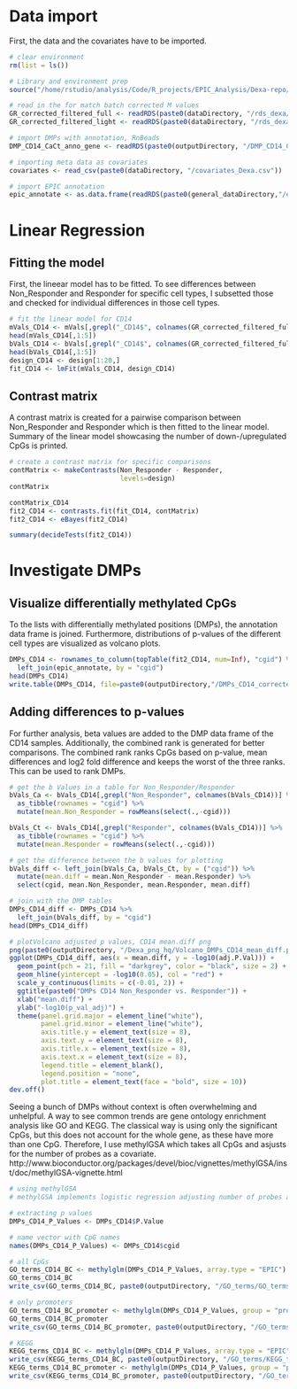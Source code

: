 # Data import
First, the data and the covariates have to be imported.
```r
# clear environment
rm(list = ls())

# Library and environment prep
source("/home/rstudio/analysis/Code/R_projects/EPIC_Analysis/Dexa-repo/Library_and_Environment_Dexa.R")

# read in the for match batch corrected M values
GR_corrected_filtered_full <- readRDS(paste0(dataDirectory, "/rds_dexa/GR_corrected_filtered_full.rds"))
GR_corrected_filtered_light <- readRDS(paste0(dataDirectory, "/rds_dexa/GR_corrected_filtered_light.rds"))

# import DMPs with annotation, RnBeads
DMP_CD14_CaCt_anno_gene <- readRDS(paste0(outputDirectory, "/DMP_CD14_CaCt_anno_gene"))

# importing meta data as covariates
covariates <- read_csv(paste0(dataDirectory, "/covariates_Dexa.csv"))

# import EPIC annotation
epic_annotate <- as.data.frame(readRDS(paste0(general_dataDirectory,"/epic_annotate.rds")))
```

# Linear Regression
## Fitting the model
First, the lineear model has to be fitted. To see differences between Non_Responder and Responder for specific cell types, I subsetted those and checked for individual differences in those cell types. 
```r
# fit the linear model for CD14
mVals_CD14 <- mVals[,grepl("_CD14$", colnames(GR_corrected_filtered_full))]
head(mVals_CD14[,1:5])
bVals_CD14 <- bVals[,grepl("_CD14$", colnames(GR_corrected_filtered_full))]
head(bVals_CD14[,1:5])
design_CD14 <- design[1:20,]
fit_CD14 <- lmFit(mVals_CD14, design_CD14)
```

## Contrast matrix
A contrast matrix is created for a pairwise comparison between Non_Responder and Responder which is then fitted to the linear model. Summary of the linear model showcasing the number of down-/upregulated CpGs is printed.
```r
# create a contrast matrix for specific comparisons
contMatrix <- makeContrasts(Non_Responder - Responder,
                            levels=design)
contMatrix

contMatrix_CD14
fit2_CD14 <- contrasts.fit(fit_CD14, contMatrix)
fit2_CD14 <- eBayes(fit2_CD14)

summary(decideTests(fit2_CD14))
```

# Investigate DMPs
## Visualize differentially methylated CpGs 
To the lists with differentially methylated positions (DMPs), the annotation data frame is joined. Furthermore, distributions of p-values of the different cell types are visualized as volcano plots. 
```r
DMPs_CD14 <- rownames_to_column(topTable(fit2_CD14, num=Inf), "cgid") %>%
  left_join(epic_annotate, by = "cgid")
head(DMPs_CD14)
write.table(DMPs_CD14, file=paste0(outputDirectory,"/DMPs_CD14_corrected_match.csv"), sep=",", row.names=FALSE)
```

## Adding differences to p-values
For further analysis, beta values are added to the DMP data frame of the CD14 samples. Additionally, the combined rank is generated for better comparisons. The combined rank ranks CpGs based on p-value, mean differences and log2 fold difference and keeps the worst of the three ranks. This can be used to rank DMPs.
```r
# get the b Values in a table for Non_Responder/Responder
bVals_Ca <- bVals_CD14[,grepl("Non_Responder", colnames(bVals_CD14))] %>%
  as_tibble(rownames = "cgid") %>%
  mutate(mean.Non_Responder = rowMeans(select(.,-cgid)))

bVals_Ct <- bVals_CD14[,grepl("Responder", colnames(bVals_CD14))] %>%
  as_tibble(rownames = "cgid") %>%
  mutate(mean.Responder = rowMeans(select(.,-cgid)))

# get the difference between the b values for plotting
bVals_diff <- left_join(bVals_Ca, bVals_Ct, by = ("cgid")) %>%
  mutate(mean.diff = mean.Non_Responder - mean.Responder) %>%
  select(cgid, mean.Non_Responder, mean.Responder, mean.diff)

# join with the DMP tables  
DMPs_CD14_diff <- DMPs_CD14 %>%
  left_join(bVals_diff, by = "cgid")
head(DMPs_CD14_diff)

# plotVolcano adjusted p values, CD14 mean.diff png
png(paste0(outputDirectory, "/Dexa_png_hq/Volcano_DMPs_CD14_mean_diff.png"), width = 6, height = 5, res = 120, units = "in", family = "ArialMT")
ggplot(DMPs_CD14_diff, aes(x = mean.diff, y = -log10(adj.P.Val))) + 
  geom_point(pch = 21, fill = "darkgrey", color = "black", size = 2) + 
  geom_hline(yintercept = -log10(0.05), col = "red") + 
  scale_y_continuous(limits = c(-0.01, 2)) + 
  ggtitle(paste0("DMPs CD14 Non_Responder vs. Responder")) +
  xlab("mean.diff") +
  ylab("-log10(p_val_adj)") +
  theme(panel.grid.major = element_line("white"),
        panel.grid.minor = element_line("white"),
        axis.title.y = element_text(size = 8),
        axis.text.y = element_text(size = 8),
        axis.title.x = element_text(size = 8),
        axis.text.x = element_text(size = 8),
        legend.title = element_blank(),
        legend.position = "none",
        plot.title = element_text(face = "bold", size = 10))
dev.off()
```

Seeing a bunch of DMPs without context is often overwhelming and unhelpful. A way to see common trends are gene ontology enrichment analysis like GO and KEGG. The classical way is using only the significant CpGs, but this does not account for the whole gene, as these have more than one CpG. Therefore, I use methylGSA which takes all CpGs and asjusts for the number of probes as a covariate. http://www.bioconductor.org/packages/devel/bioc/vignettes/methylGSA/inst/doc/methylGSA-vignette.html  
```r
# using methylGSA
# methylGSA implements logistic regression adjusting number of probes as a covariate

# extracting p values
DMPs_CD14_P_Values <- DMPs_CD14$P.Value

# name vector with CpG names
names(DMPs_CD14_P_Values) <- DMPs_CD14$cgid

# all CpGs
GO_terms_CD14_BC <- methylglm(DMPs_CD14_P_Values, array.type = "EPIC")
GO_terms_CD14_BC
write_csv(GO_terms_CD14_BC, paste0(outputDirectory, "/GO_terms/GO_terms_CD14_BC.csv"))

# only promoters 
GO_terms_CD14_BC_promoter <- methylglm(DMPs_CD14_P_Values, group = "promoter2", array.type = "EPIC")
GO_terms_CD14_BC_promoter
write_csv(GO_terms_CD14_BC_promoter, paste0(outputDirectory, "/GO_terms/GO_terms_CD14_BC_promoter.csv"))

# KEGG
KEGG_terms_CD14_BC <- methylglm(DMPs_CD14_P_Values, array.type = "EPIC", GS.type = "KEGG")
write_csv(KEGG_terms_CD14_BC, paste0(outputDirectory, "/GO_terms/KEGG_terms_CD14_BC.csv"))
KEGG_terms_CD14_BC_promoter <- methylglm(DMPs_CD14_P_Values, group = "promoter2", array.type = "EPIC", GS.type = "KEGG")
write_csv(KEGG_terms_CD14_BC_promoter, paste0(outputDirectory, "/GO_terms/KEGG_terms_CD14_BC_promoter.csv"))
```
